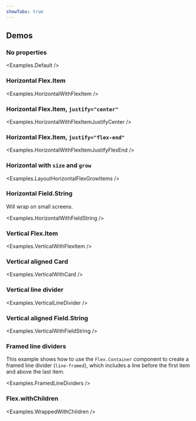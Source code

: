```yaml
---
showTabs: true
---
```



## Demos

### No properties

<Examples.Default />

### Horizontal Flex.Item

<Examples.HorizontalWithFlexItem />

### Horizontal Flex.Item, `justify="center"`

<Examples.HorizontalWithFlexItemJustifyCenter />

### Horizontal Flex.Item, `justify="flex-end"`

<Examples.HorizontalWithFlexItemJustifyFlexEnd />

### Horizontal with `size` and `grow`

<Examples.LayoutHorizontalFlexGrowItems />

### Horizontal Field.String

Will wrap on small screens.

<Examples.HorizontalWithFieldString />

### Vertical Flex.Item

<Examples.VerticalWithFlexItem />

### Vertical aligned Card

<Examples.VerticalWithCard />

### Vertical line divider

<Examples.VerticalLineDivider />

### Vertical aligned Field.String

<Examples.VerticalWithFieldString />

### Framed line dividers

This example shows how to use the `Flex.Container` component to create a framed line divider (`line-framed`), which includes a line before the first item and above the last item.

<Examples.FramedLineDividers />

### Flex.withChildren

<Examples.WrappedWithChildren />
